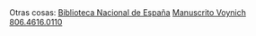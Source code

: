 <p>
    {{button-blue|1=actividad/actividad.html|2=Actividad}}
    {{button-blue|1=aprender.html|2=Aprender}}
    {{button-blue|1=arte.html|2=Arte}}
    {{button-blue|1=astronomia.html|2=Astronomía}}
    {{button-blue|1=audio.html|2=Audio}}
    {{button-blue|1=biblioteca.html|2=Biblioteca}}
    {{button-blue|1=cine/cine.html|2=Cine}}
    {{button-blue|1=cocina.html|2=Cocina}}
    {{button-blue|1=comunismo.html|2=Comunismo}}
    <!--{{button-grey|1=Deporte}}-->
    {{button-blue|1=diccionarios/diccionarios.html|2=Diccionarios}}
    {{button-blue|1=favoritas.html|2=Favoritas}}
    {{button-blue|1=feminismo.html|2=Feminismo}}
    {{button-blue|1=fotografia/fotografia.html|2=Fotografía}}
    <!--{{button-grey|1=Frases}}-->
    <!--{{button-grey|1=Futuro}}-->
    {{button-blue|1=hemeroteca/hemeroteca.html|2=Hemeroteca}}
    {{button-blue|1=historia.html|2=Historia}}
    {{button-blue|1=idiomas/idiomas.html|2=Idiomas}}
    <!--{{button-grey|1=Informática}}-->
    {{button-blue|1=locapedias.html|2=Locapedias}}
    <!--{{button-grey|1=Mecánica}}-->
    {{button-blue|1=memoria.html|2=Memoria Histórica}}
    {{button-blue|1=mirrors.html|2=Mirrors}}
    {{button-blue|1=musica.html|2=Música}}
    {{button-blue|1=naturaleza.html|2=Naturaleza}}
    {{button-blue|1=nostalgia.html|2=Nostalgia}}
    {{button-blue|1=poesia.html|2=Poesía}}
    {{button-blue|1=preservacion-digital.html|2=Preservación digital}}
    {{button-blue|1=publicaciones/publicaciones.html|2=Publicaciones}}
    {{button-blue|1=snail-mail.html|2=Snail mail}}
    {{button-blue|1=software.html|2=Software}}
    {{button-blue|1=tareas.html|2=Tareas}}
    {{button-blue|1=viajes/viajes.html|2=Viajes}}
    {{button-blue|1=videoteca/videoteca.html|2=Videoteca}}
    {{button-blue|1=wikis.html|2=Wikis}}
    {{button-blue|1=sitemap.html|2=Sitemap}}
</p>

Otras cosas: [[bne|Biblioteca Nacional de España]]{{o}} [[voynich|Manuscrito Voynich]]{{o}} [[806.4616.0110]]
